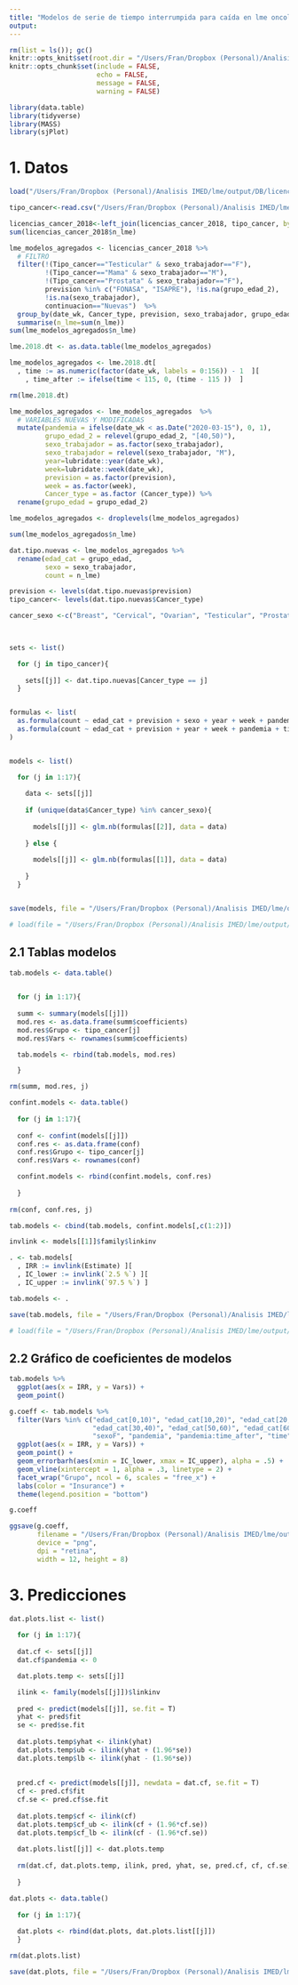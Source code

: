 ```yaml
---
title: "Modelos de serie de tiempo interrumpida para caída en lme oncológicas"
output: 
---
```


```r
rm(list = ls()); gc() 
knitr::opts_knit$set(root.dir = "/Users/Fran/Dropbox (Personal)/Analisis IMED/lme")
knitr::opts_chunk$set(include = FALSE,
                      echo = FALSE,
                      message = FALSE,
                      warning = FALSE)
```

```r
library(data.table)
library(tidyverse)
library(MASS)
library(sjPlot)
```

# 1. Datos

```r
load("/Users/Fran/Dropbox (Personal)/Analisis IMED/lme/output/DB/licencias_cancer_2018.RData")

tipo_cancer<-read.csv("/Users/Fran/Dropbox (Personal)/Analisis IMED/lme/Tipo cáncer para modelos.csv") 

licencias_cancer_2018<-left_join(licencias_cancer_2018, tipo_cancer, by=c("cie10" = "cie10"))
sum(licencias_cancer_2018$n_lme)

lme_modelos_agregados <- licencias_cancer_2018 %>% 
  # FILTRO
  filter(!(Tipo_cancer=="Testicular" & sexo_trabajador=="F"), 
         !(Tipo_cancer=="Mama" & sexo_trabajador=="M"), 
         !(Tipo_cancer=="Prostata" & sexo_trabajador=="F"),
         prevision %in% c("FONASA", "ISAPRE"), !is.na(grupo_edad_2),
         !is.na(sexo_trabajador),
         continuacion=="Nuevas")  %>% 
  group_by(date_wk, Cancer_type, prevision, sexo_trabajador, grupo_edad_2) %>% 
  summarise(n_lme=sum(n_lme))
sum(lme_modelos_agregados$n_lme)

lme.2018.dt <- as.data.table(lme_modelos_agregados)

lme_modelos_agregados <- lme.2018.dt[
  , time := as.numeric(factor(date_wk, labels = 0:156)) - 1  ][
    , time_after := ifelse(time < 115, 0, (time - 115 ))  ]

rm(lme.2018.dt)

lme_modelos_agregados <- lme_modelos_agregados  %>% 
  # VARIABLES NUEVAS Y MODIFICADAS
  mutate(pandemia = ifelse(date_wk < as.Date("2020-03-15"), 0, 1),
         grupo_edad_2 = relevel(grupo_edad_2, "[40,50)"),
         sexo_trabajador = as.factor(sexo_trabajador),
         sexo_trabajador = relevel(sexo_trabajador, "M"),
         year=lubridate::year(date_wk),
         week=lubridate::week(date_wk),
         prevision = as.factor(prevision),
         week = as.factor(week),
         Cancer_type = as.factor (Cancer_type)) %>% 
  rename(grupo_edad = grupo_edad_2)

lme_modelos_agregados <- droplevels(lme_modelos_agregados)

sum(lme_modelos_agregados$n_lme)

dat.tipo.nuevas <- lme_modelos_agregados %>% 
  rename(edad_cat = grupo_edad,
         sexo = sexo_trabajador, 
         count = n_lme)

prevision <- levels(dat.tipo.nuevas$prevision)
tipo_cancer<- levels(dat.tipo.nuevas$Cancer_type)

cancer_sexo <-c("Breast", "Cervical", "Ovarian", "Testicular", "Prostate")

 
```

```r

sets <- list()

  for (j in tipo_cancer){
    
    sets[[j]] <- dat.tipo.nuevas[Cancer_type == j]
  }


formulas <- list(
  as.formula(count ~ edad_cat + prevision + sexo + year + week + pandemia + time + pandemia:time_after),
  as.formula(count ~ edad_cat + prevision + year + week + pandemia + time + pandemia:time_after)
)


models <- list()

  for (j in 1:17){
    
    data <- sets[[j]]
    
    if (unique(data$Cancer_type) %in% cancer_sexo){
      
      models[[j]] <- glm.nb(formulas[[2]], data = data)
  
    } else {
      
      models[[j]] <- glm.nb(formulas[[1]], data = data)
      
    }
  }


save(models, file = "/Users/Fran/Dropbox (Personal)/Analisis IMED/lme/output/modelos/nb sti caida lme/20210322 sti caida lme nuevas por tipo.RData" )

# load(file = "/Users/Fran/Dropbox (Personal)/Analisis IMED/lme/output/modelos/nb sti caida lme/20210315 sti caida lme por tipo y prevision.RData")
```

## 2.1 Tablas modelos

```r
tab.models <- data.table()

  
  for (j in 1:17){
    
  summ <- summary(models[[j]])
  mod.res <- as.data.frame(summ$coefficients)
  mod.res$Grupo <- tipo_cancer[j]
  mod.res$Vars <- rownames(summ$coefficients)

  tab.models <- rbind(tab.models, mod.res)

  }

rm(summ, mod.res, j)

confint.models <- data.table()
  
  for (j in 1:17){
  
  conf <- confint(models[[j]])
  conf.res <- as.data.frame(conf)
  conf.res$Grupo <- tipo_cancer[j]
  conf.res$Vars <- rownames(conf)

  confint.models <- rbind(confint.models, conf.res)
  
  }
 
rm(conf, conf.res, j)

tab.models <- cbind(tab.models, confint.models[,c(1:2)])

invlink <- models[[1]]$family$linkinv

. <- tab.models[
  , IRR := invlink(Estimate) ][
  , IC_lower := invlink(`2.5 %`) ][
  , IC_upper := invlink(`97.5 %`) ]

tab.models <- .

save(tab.models, file = "/Users/Fran/Dropbox (Personal)/Analisis IMED/lme/output/tab/tab nb sti/20210322 coef sti nuevas por tipo.RData")

# load(file = "/Users/Fran/Dropbox (Personal)/Analisis IMED/lme/output/tab/tab nb sti/20210315 coef sti por tipo y prevision.RData")
```


## 2.2 Gráfico de coeficientes de modelos

```r
tab.models %>% 
  ggplot(aes(x = IRR, y = Vars)) +
  geom_point()
```

```r
g.coeff <- tab.models %>% 
  filter(Vars %in% c("edad_cat[0,10)", "edad_cat[10,20)", "edad_cat[20,30)", 
                     "edad_cat[30,40)", "edad_cat[50,60)", "edad_cat[60,70)", "edad_cat[70,80)", 
                     "sexoF", "pandemia", "pandemia:time_after", "time")) %>% 
  ggplot(aes(x = IRR, y = Vars)) +
  geom_point() +
  geom_errorbarh(aes(xmin = IC_lower, xmax = IC_upper), alpha = .5) +
  geom_vline(xintercept = 1, alpha = .3, linetype = 2) +
  facet_wrap("Grupo", ncol = 6, scales = "free_x") +
  labs(color = "Insurance") +
  theme(legend.position = "bottom")

g.coeff

ggsave(g.coeff, 
       filename = "/Users/Fran/Dropbox (Personal)/Analisis IMED/lme/output/graf/2020/tipo cancer/coef modelos por tipo.png", 
       device = "png",
       dpi = "retina",
       width = 12, height = 8)
```

# 3. Predicciones

```r
dat.plots.list <- list()
  
  for (j in 1:17){
    
  dat.cf <- sets[[j]]
  dat.cf$pandemia <- 0

  dat.plots.temp <- sets[[j]]

  ilink <- family(models[[j]])$linkinv
  
  pred <- predict(models[[j]], se.fit = T)
  yhat <- pred$fit
  se <- pred$se.fit
  
  dat.plots.temp$yhat <- ilink(yhat)
  dat.plots.temp$ub <- ilink(yhat + (1.96*se))
  dat.plots.temp$lb <- ilink(yhat - (1.96*se))
  
  
  pred.cf <- predict(models[[j]], newdata = dat.cf, se.fit = T)
  cf <- pred.cf$fit
  cf.se <- pred.cf$se.fit
  
  dat.plots.temp$cf <- ilink(cf)
  dat.plots.temp$cf_ub <- ilink(cf + (1.96*cf.se))
  dat.plots.temp$cf_lb <- ilink(cf - (1.96*cf.se))
  
  dat.plots.list[[j]] <- dat.plots.temp
  
  rm(dat.cf, dat.plots.temp, ilink, pred, yhat, se, pred.cf, cf, cf.se)
    
  }
```

```r

dat.plots <- data.table()
  
  for (j in 1:17){
    
  dat.plots <- rbind(dat.plots, dat.plots.list[[j]])
  }

rm(dat.plots.list)

save(dat.plots, file = "/Users/Fran/Dropbox (Personal)/Analisis IMED/lme/output/DB/20210322 DB predichos nb sti nuevos por tipo")
```
